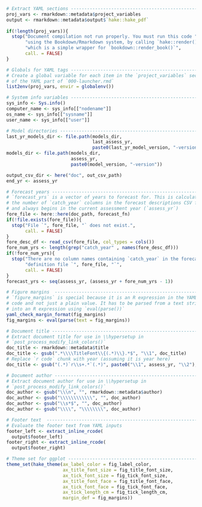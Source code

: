 ```r

# Extract YAML sections -------------------------------------------------------
proj_vars <- rmarkdown::metadata$project_variables
output <- rmarkdown::metadata$output$`hake::hake_pdf`
  
if(!length(proj_vars)){
  stop("Document compilation not run properly. You must run this code ",
       "using the Bookdown/Rmarkdown system, by calling `hake::render()` ",
       "which is a simple wrapper for `bookdown::render_book()`",
       call. = FALSE)
}

# Globals for YAML tags -------------------------------------------------------
# Create a global variable for each item in the `project_variables` section
# of the YAML part of `000-launcher.rmd`
list2env(proj_vars, envir = globalenv())

# System info variables -------------------------------------------------------
sys_info <- Sys.info()
computer_name <- sys_info[["nodename"]]
os_name <- sys_info[["sysname"]]
user_name <- sys_info[["user"]]

# Model directories -----------------------------------------------------------
last_yr_models_dir <- file.path(models_dir,
                                last_assess_yr,
                                paste0(last_yr_model_version, "-version"))
models_dir <- file.path(models_dir,
                        assess_yr,
                        paste0(model_version, "-version"))

output_csv_dir <- here("doc", out_csv_path)
end_yr <- assess_yr

# Forecast years --------------------------------------------------------------
# `forecast_yrs` is a vector of years to forecast for. This is calculated from
# the number of `catch_year` columns in the forecast descriptions CSV file
# and always begins in the current assessment year (`assess_yr`)
fore_file <- here::here(doc_path, forecast_fn)
if(!file.exists(fore_file)){
  stop("File `", fore_file, "` does not exist.",
       call. = FALSE)
}
fore_desc_df <- read_csv(fore_file, col_types = cols())
fore_num_yrs <- length(grep("catch_year" , names(fore_desc_df)))
if(!fore_num_yrs){
  stop("There are no column names containing `catch_year` in the forecast ",
       "definition file `", fore_file, "`",
       call. = FALSE)
}
forecast_yrs <- seq(assess_yr, (assess_yr + fore_num_yrs - 1))

# Figure margins  -------------------------------------------------------------
# `figure_margins` is special because it is an R expression in the YAML
# code and not just a plain value. It has to be parsed from a text string
# into an R expression using `eval(parse())`
yaml_check_margin_format(fig_margins)
fig_margins <- eval(parse(text = fig_margins))

# Document title --------------------------------------------------------------
# Extract document title for use in \\hypersetup in
# `post_process_modify_link_colors()`
doc_title <- rmarkdown::metadata$title
doc_title <- gsub(".*\\\\TitleFont\\{(.*)\\}.*$", "\\1", doc_title)
# Replace `r code` chunk with year (assuming it is year here)
doc_title <- gsub("(.*)`r\\s+.*`(.*)", paste0("\\1", assess_yr, "\\2"), doc_title)

# Document author -------------------------------------------------------------
# Extract document author for use in \\hypersetup in
# `post_process_modify_link_colors()`
doc_author <- gsub("\\\n", "", rmarkdown::metadata$author)
doc_author <- gsub("\\\\\\\\\\\\", "", doc_author)
doc_author <- gsub("\\s*$", "", doc_author)
doc_author <- gsub("\\\\", "\\\\\\\\", doc_author)

# Footer text  ----------------------------------------------------------------
# Evaluate the footer text from YAML inputs
footer_left <- extract_inline_rcode(
  output$footer_left)
footer_right <- extract_inline_rcode(
  output$footer_right)

# Theme set for ggplot --------------------------------------------------------
theme_set(hake_theme(ax_label_color = fig_label_color,
                     ax_title_font_size = fig_title_font_size,
                     ax_tick_font_size = fig_tick_font_size,
                     ax_title_font_face = fig_title_font_face,
                     ax_tick_font_face = fig_tick_font_face,
                     ax_tick_length_cm = fig_tick_length_cm,
                     margin_def = fig_margins))
```
